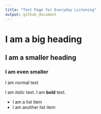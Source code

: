 ```yaml
---
title: "Test Page for Everyday Listening"
output: github_document
---
```


# I am a big heading
## I am a smaller heading
### I am even smaller

I am normal text

I am *italic* text.
I am **bold** text.

- I am a list item
- I am another list item